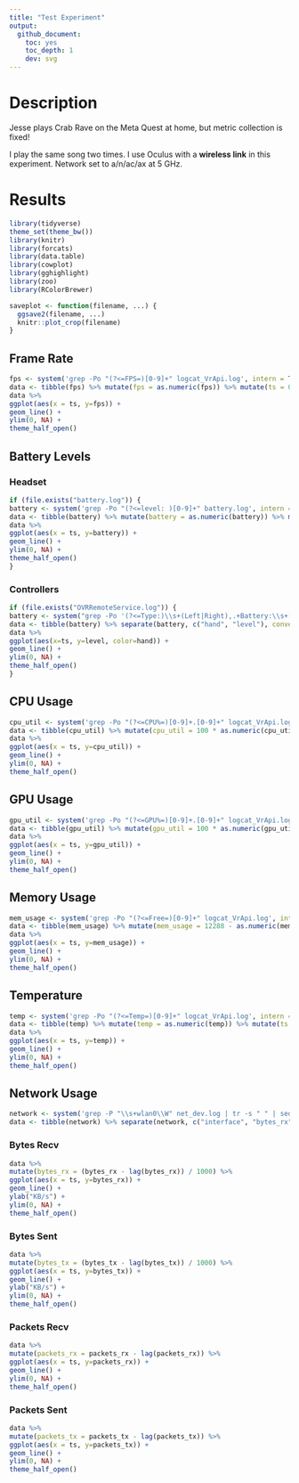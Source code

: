 ```yaml
---
title: "Test Experiment"
output:
  github_document:
    toc: yes
    toc_depth: 1
    dev: svg
---
```


# Description

Jesse plays Crab Rave on the Meta Quest at home, but metric collection is fixed!

I play the same song two times.
I use Oculus with a **wireless link** in this experiment.
Network set to a/n/ac/ax at 5 GHz.

# Results

```r

library(tidyverse)
theme_set(theme_bw())
library(knitr)
library(forcats)
library(data.table)
library(cowplot)
library(gghighlight)
library(zoo)
library(RColorBrewer)

saveplot <- function(filename, ...) {
  ggsave2(filename, ...)
  knitr::plot_crop(filename)
}
```

## Frame Rate

```r
fps <- system('grep -Po "(?<=FPS=)[0-9]+" logcat_VrApi.log', intern = TRUE)
data <- tibble(fps) %>% mutate(fps = as.numeric(fps)) %>% mutate(ts = 0:(n()-1)) %>% select(ts, everything())
data %>%
ggplot(aes(x = ts, y=fps)) +
geom_line() +
ylim(0, NA) +
theme_half_open()
```

## Battery Levels

### Headset

```r
if (file.exists("battery.log")) {
battery <- system('grep -Po "(?<=level: )[0-9]+" battery.log', intern = TRUE)
data <- tibble(battery) %>% mutate(battery = as.numeric(battery)) %>% mutate(ts = 0:(n()-1)) %>% select(ts, everything())
data %>%
ggplot(aes(x = ts, y=battery)) +
geom_line() +
ylim(0, NA) +
theme_half_open()
}
```

### Controllers

```r
if (file.exists("OVRRemoteService.log")) {
battery <- system("grep -Po '(?<=Type:)\\s+(Left|Right),.+Battery:\\s+[0-9]+(?=%)' OVRRemoteService.log | tr -s ' ' | sed -e \'s/^[[:space:]]*//\' -e \'s/\\n[[:space:]]*//\' | cut -d' ' -f 1,5", intern=TRUE)
data <- tibble(battery) %>% separate(battery, c("hand", "level"), convert = TRUE) %>% group_by(hand) %>% mutate(ts = 0:(n()-1)) %>% select(ts, everything())
data %>%
ggplot(aes(x=ts, y=level, color=hand)) +
geom_line() +
ylim(0, NA) +
theme_half_open()
}
```

## CPU Usage

```r
cpu_util <- system('grep -Po "(?<=CPU%=)[0-9]+.[0-9]+" logcat_VrApi.log', intern = TRUE)
data <- tibble(cpu_util) %>% mutate(cpu_util = 100 * as.numeric(cpu_util)) %>% mutate(ts = 0:(n()-1)) %>% select(ts, everything())
data %>%
ggplot(aes(x = ts, y=cpu_util)) +
geom_line() +
ylim(0, NA) +
theme_half_open()
```

## GPU Usage

```r
gpu_util <- system('grep -Po "(?<=GPU%=)[0-9]+.[0-9]+" logcat_VrApi.log', intern = TRUE)
data <- tibble(gpu_util) %>% mutate(gpu_util = 100 * as.numeric(gpu_util)) %>% mutate(ts = 0:(n()-1)) %>% select(ts, everything())
data %>%
ggplot(aes(x = ts, y=gpu_util)) +
geom_line() +
ylim(0, NA) +
theme_half_open()
```

## Memory Usage

```r
mem_usage <- system('grep -Po "(?<=Free=)[0-9]+" logcat_VrApi.log', intern = TRUE)
data <- tibble(mem_usage) %>% mutate(mem_usage = 12288 - as.numeric(mem_usage)) %>% mutate(ts = 0:(n()-1)) %>% select(ts, everything())
data %>%
ggplot(aes(x = ts, y=mem_usage)) +
geom_line() +
ylim(0, NA) +
theme_half_open()
```

## Temperature

```r
temp <- system('grep -Po "(?<=Temp=)[0-9]+" logcat_VrApi.log', intern = TRUE)
data <- tibble(temp) %>% mutate(temp = as.numeric(temp)) %>% mutate(ts = 0:(n()-1)) %>% select(ts, everything())
data %>%
ggplot(aes(x = ts, y=temp)) +
geom_line() +
ylim(0, NA) +
theme_half_open()
```

## Network Usage

```r
network <- system('grep -P "\\s+wlan0\\W" net_dev.log | tr -s " " | sed -e \'s/^[[:space:]]*//\' -e \'s/\\n[[:space:]]*//\'', intern = TRUE)
data <- tibble(network) %>% separate(network, c("interface", "bytes_rx", "packets_rx", "errs_rx", "drop_rx", "fifo_rx", "frame_rx", "compressed_rx", "multicast_rx", "bytes_tx", "packets_tx", "errs_tx", "drop_tx", "fifo_tx", "colls_tx", "carrier_tx", "compressed_tx"), sep = " ", convert = TRUE) %>% mutate(ts = 0:(n()-1))
```

### Bytes Recv

<!-- Inter-|   Receive                                                |  Transmit -->
<!-- face |bytes    packets errs drop fifo frame compressed multicast|bytes    packets errs drop fifo colls carrier compressed -->
```r
data %>%
mutate(bytes_rx = (bytes_rx - lag(bytes_rx)) / 1000) %>%
ggplot(aes(x = ts, y=bytes_rx)) +
geom_line() +
ylab("KB/s") +
ylim(0, NA) +
theme_half_open()
```

### Bytes Sent

```r
data %>%
mutate(bytes_tx = (bytes_tx - lag(bytes_tx)) / 1000) %>%
ggplot(aes(x = ts, y=bytes_tx)) +
geom_line() +
ylab("KB/s") +
ylim(0, NA) +
theme_half_open()
```

### Packets Recv

```r
data %>%
mutate(packets_rx = packets_rx - lag(packets_rx)) %>%
ggplot(aes(x = ts, y=packets_rx)) +
geom_line() +
ylim(0, NA) +
theme_half_open()
```

### Packets Sent

```r
data %>%
mutate(packets_tx = packets_tx - lag(packets_tx)) %>%
ggplot(aes(x = ts, y=packets_tx)) +
geom_line() +
ylim(0, NA) +
theme_half_open()
```

